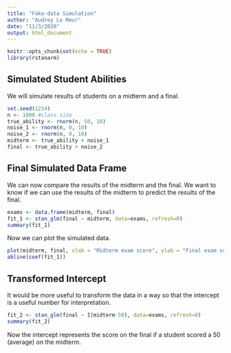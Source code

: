 ```yaml
---
title: "Fake-data Simulation"
author: "Audrey Le Meur"
date: "11/3/2020"
output: html_document
---
```


```r
knitr::opts_chunk$set(echo = TRUE)
library(rstanarm)
```

## Simulated Student Abilities

We will simulate results of students on a midterm and a final.

```r
set.seed(1234)
n <- 1000 #class size
true_ability <- rnorm(n, 50, 10)
noise_1 <- rnorm(n, 0, 10)
noise_2 <- rnorm(n, 0, 10)
midterm <- true_ability + noise_1
final <- true_ability + noise_2

```

## Final Simulated Data Frame

We can now compare the results of the midterm and the final. We want to know if we can use the results of the midterm to predict the results of the final.

```r
exams <- data.frame(midterm, final)
fit_1 <- stan_glm(final ~ midterm, data=exams, refresh=0)
summary(fit_1)
```

Now we can plot the simulated data.

```r
plot(midterm, final, xlab = "Midterm exam score", ylab = "Final exam score")
abline(coef(fit_1))
```

## Transformed Intercept

It would be more useful to transform the data in a way so that the intercept is a useful number for interpretation.

```r
fit_2 <- stan_glm(final ~ I(midterm-50), data=exams, refresh=0)
summary(fit_2)
```

Now the intercept represents the score on the final if a student scored a 50 (average) on the midterm.
